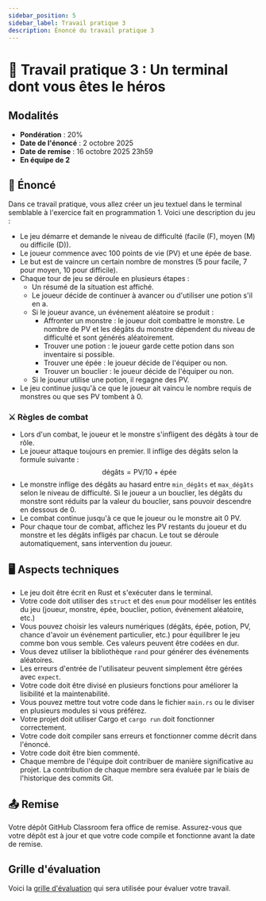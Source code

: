 ```yaml
---
sidebar_position: 5
sidebar_label: Travail pratique 3
description: Énoncé du travail pratique 3
---
```


# 🏰 Travail pratique 3 : Un terminal dont vous êtes le héros

## Modalités

- **Pondération** : 20%
- **Date de l'énoncé** : 2 octobre 2025
- **Date de remise** : 16 octobre 2025 23h59
- **En équipe de 2**

## 📜 Énoncé

Dans ce travail pratique, vous allez créer un jeu textuel dans le terminal
semblable à l'exercice fait en programmation 1. Voici une description du jeu :

- Le jeu démarre et demande le niveau de difficulté (facile (F), moyen (M) ou difficile (D)).
- Le joueur commence avec 100 points de vie (PV) et une épée de base.
- Le but est de vaincre un certain nombre de monstres (5 pour facile, 7 pour moyen, 10 pour difficile).
- Chaque tour de jeu se déroule en plusieurs étapes :
  - Un résumé de la situation est affiché.
  - Le joueur décide de continuer à avancer ou d'utiliser une potion s'il en a.
  - Si le joueur avance, un événement aléatoire se produit :
     - Affronter un monstre : le joueur doit combattre le monstre. Le nombre de PV
       et les dégâts du monstre dépendent du niveau de difficulté et sont générés aléatoirement.
     - Trouver une potion : le joueur garde cette potion dans son inventaire si possible.
     - Trouver une épée : le joueur décide de l'équiper ou non.
     - Trouver un bouclier : le joueur décide de l'équiper ou non.
  - Si le joueur utilise une potion, il regagne des PV.
- Le jeu continue jusqu'à ce que le joueur ait vaincu le nombre requis de
  monstres ou que ses PV tombent à 0.

### ⚔️ Règles de combat

- Lors d'un combat, le joueur et le monstre s'infligent des dégâts à tour de rôle.
- Le joueur attaque toujours en premier. Il inflige des dégâts selon la formule suivante :
   $$\text{dégâts} = \text{PV} / 10 + \text{épée}$$
- Le monstre inflige des dégâts au hasard entre `min_dégâts` et `max_dégâts`
  selon le niveau de difficulté. Si le joueur a un bouclier, les dégâts du
  monstre sont réduits par la valeur du bouclier, sans pouvoir descendre en
  dessous de 0.
- Le combat continue jusqu'à ce que le joueur ou le monstre ait 0 PV.
- Pour chaque tour de combat, affichez les PV restants du joueur et du monstre et les
  dégâts infligés par chacun. Le tout se déroule automatiquement, sans intervention du joueur.

## 🖥️ Aspects techniques

- Le jeu doit être écrit en Rust et s'exécuter dans le terminal.
- Votre code doit utiliser des `struct` et des `enum` pour modéliser les entités du jeu
  (joueur, monstre, épée, bouclier, potion, événement aléatoire, etc.)
- Vous pouvez choisir les valeurs numériques (dégâts, épée, potion, PV, chance
  d'avoir un événement particulier, etc.) pour équilibrer le jeu comme bon vous
  semble. Ces valeurs peuvent être codées en dur.
- Vous devez utiliser la bibliothèque `rand` pour générer des événements aléatoires.
- Les erreurs d'entrée de l'utilisateur peuvent simplement être gérées avec `expect`.
- Votre code doit être divisé en plusieurs fonctions pour améliorer la lisibilité et la
  maintenabilité.
- Vous pouvez mettre tout votre code dans le fichier `main.rs` ou le diviser en
  plusieurs modules si vous préférez.
- Votre projet doit utiliser Cargo et `cargo run` doit fonctionner correctement.
- Votre code doit compiler sans erreurs et fonctionner comme décrit dans l'énoncé.
- Votre code doit être bien commenté.
- Chaque membre de l'équipe doit contribuer de manière significative au projet. La contribution
  de chaque membre sera évaluée par le biais de l'historique des commits Git.

## 📤 Remise

Votre dépôt GitHub Classroom fera office de remise. Assurez-vous que votre dépôt
est à jour et que votre code compile et fonctionne avant la date de remise.

## Grille d'évaluation

Voici la [grille d'évaluation](pathname:///files/grille_tp3.pdf) qui sera utilisée pour évaluer votre travail.